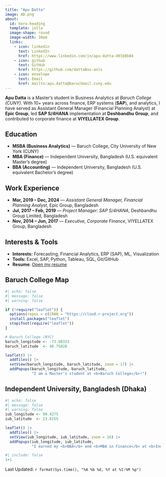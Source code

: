 ```yaml
---
title: "Apu Datta"
image: AD.png
about:
  id: hero-heading
  template: jolla
  image-shape: round
  image-width: 10em
  links:
    - icon: linkedin
      text: LinkedIn
      href: https://www.linkedin.com/in/apu-datta-491b8b84
    - icon: github
      text: GitHub
      href: https://github.com/dattaBus-anls
    - icon: envelope
      text: Email
      href: mailto:apu.datta@baruchmail.cuny.edu
---
```


::: {#hero-heading}

**Apu Datta** is a Master’s student in Business Analytics at *Baruch College (CUNY)*. With 10+ years across finance, ERP systems (**SAP**), and analytics, I have served as Assistant General Manager (Financial Planning Analyst) at **Epic Group**, led **SAP S/4HANA** implementation at **Deshbandhu Group**, and contributed to corporate finance at **VIYELLATEX Group**.

## Education
- **MSBA (Business Analytics)** — Baruch College, City University of New York (CUNY)  
- **MBA (Finance)** — Independent University, Bangladesh (U.S. equivalent Master’s degree)  
- **BBA (Accounting)** — Independent University, Bangladesh (U.S. equivalent Bachelor’s degree)  

## Work Experience
- **Mar, 2019 – Dec, 2024** — *Assistant General Manager, Financial Planning Analyst*, Epic Group, Bangladesh  
- **Jul, 2017 – Feb, 2019** — *Project Manager: SAP S/4HANA*, Deshbandhu Group Limited, Bangladesh  
- **Nov, 2014 – Jun, 2017** — *Executive, Corporate Finance*, VIYELLATEX Group, Bangladesh

## Interests & Tools
- **Interests:** Forecasting, Financial Analytics, ERP (SAP), ML, Visualization  
- **Tools:** Excel, SAP, Python, Tableau, SQL, Git/GitHub
- **Resume**: [Open my resume](Resume.pdf)

:::

## Baruch College Map

```r
#| echo: false
#| message: false
#| warning: false

if (!require("leaflet")) {
  options(repos = c(CRAN = "https://cloud.r-project.org"))
  install.packages("leaflet")
  stopifnot(require("leaflet"))
}

# Baruch College (NYC)
baruch_longitude <- -73.98333
baruch_latitude  <- 40.75028

leaflet() |>
  addTiles() |>
  setView(baruch_longitude, baruch_latitude, zoom = 17) |>
  addPopups(baruch_longitude, baruch_latitude,
            "I am a Master's student at <b>Baruch College</b>!")

```

## Independent University, Bangladesh (Dhaka)

```r
#| echo: false
#| message: false
#| warning: false
iub_longitude <- 90.4275
iub_latitude  <- 23.8155

leaflet() |>
  addTiles() |>
  setView(iub_longitude, iub_latitude, zoom = 16) |>
  addPopups(iub_longitude, iub_latitude,
            "I earned my <b>BBA</b> and <b>MBA in Finance</b> at <b>Independent University, Bangladesh</b>.")

```


```r
#| include: false
1+1
```

Last Updated: `r format(Sys.time(), "%A %b %d, %Y at %I:%M %p")`


